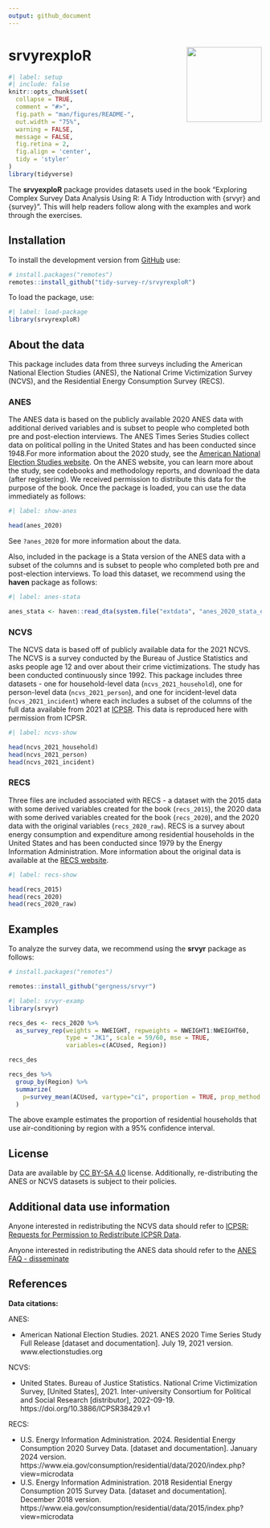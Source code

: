 ```yaml
---
output: github_document
---
```


<!-- README.md is generated from README.Rmd. Please edit that file -->

# srvyrexploR <img src="man/figures/logo/srvyrExplore.png" align="right" height="149" width="149"/>

```r
#| label: setup
#| include: false
knitr::opts_chunk$set(
  collapse = TRUE,
  comment = "#>",
  fig.path = "man/figures/README-",
  out.width = "75%",
  warning = FALSE,
  message = FALSE,
  fig.retina = 2,
  fig.align = 'center',
  tidy = 'styler'
)
library(tidyverse)
```

The **srvyexploR** package provides datasets used in the book "Exploring Complex Survey Data Analysis Using R: A Tidy Introduction with {srvyr} and {survey}". This will help readers follow along with the examples and work through the exercises.

## Installation

To install the development version from [GitHub](https://github.com/) use:

```r
# install.packages("remotes")
remotes::install_github("tidy-survey-r/srvyrexploR")
```

To load the package, use:

```r
#| label: load-package
library(srvyrexploR)
```

## About the data

This package includes data from three surveys including the American National Election Studies (ANES), the National Crime Victimization Survey (NCVS), and the Residential Energy Consumption Survey (RECS). 

### ANES

The ANES data is based on the publicly available 2020 ANES data with additional derived variables and is subset to people who completed both pre and post-election interviews. The ANES Times Series Studies collect data on political polling in the United States and has been conducted since 1948.For more information about the 2020 study, see the [American National Election Studies website](https://electionstudies.org/data-center/2020-time-series-study/). On the ANES website, you can learn more about the study, see codebooks and methodology reports, and download the data (after registering). We received permission to distribute this data for the purpose of the book. Once the package is loaded, you can use the data immediately as follows:

```r
#| label: show-anes

head(anes_2020)
```

See `?anes_2020` for more information about the data.

Also, included in the package is a Stata version of the ANES data with a subset of the columns and is subset to people who completed both pre and post-election interviews. To load this dataset, we recommend using the **haven** package as follows:

```r
#| label: anes-stata

anes_stata <- haven::read_dta(system.file("extdata", "anes_2020_stata_example.dta", package="srvyrexploR"))
```

### NCVS

The NCVS data is based off of publicly available data for the 2021 NCVS. The NCVS is a survey conducted by the Bureau of Justice Statistics and asks people age 12 and over about their crime victimizations. The study has been conducted continuously since 1992. This package includes three datasets - one for household-level data (`ncvs_2021_household`), one for person-level data (`ncvs_2021_person`), and one for incident-level data (`ncvs_2021_incident`) where each includes a subset of the columns of the full data available from 2021 at [ICPSR](https://www.icpsr.umich.edu/web/NACJD/studies/38429). This data is reproduced here with permission from ICPSR. 

```r
#| label: ncvs-show

head(ncvs_2021_household)
head(ncvs_2021_person)
head(ncvs_2021_incident)
```

### RECS

Three files are included associated with RECS - a dataset with the 2015 data with some derived variables created for the book (`recs_2015`), the 2020 data with some derived variables created for the book (`recs_2020`), and the 2020 data with the original variables (`recs_2020_raw`). RECS is a survey about energy consumption and expenditure among residential households in the United States and has been conducted since 1979 by the Energy Information Administration. More information about the original data is available at the [RECS website](https://www.eia.gov/consumption/residential/data/2020/).

```r
#| label: recs-show

head(recs_2015)
head(recs_2020)
head(recs_2020_raw)
```

## Examples

To analyze the survey data, we recommend using the **srvyr** package as follows:

```r
# install.packages("remotes")

remotes::install_github("gergness/srvyr")
```

```r
#| label: srvyr-examp
library(srvyr)

recs_des <- recs_2020 %>%
  as_survey_rep(weights = NWEIGHT, repweights = NWEIGHT1:NWEIGHT60,
                type = "JK1", scale = 59/60, mse = TRUE, 
                variables=c(ACUsed, Region))

recs_des

recs_des %>%
  group_by(Region) %>%
  summarize(
    p=survey_mean(ACUsed, vartype="ci", proportion = TRUE, prop_method = "logit")
  )
```


The above example estimates the proportion of residential households that use air-conditioning by region with a 95% confidence interval.

## License

Data are available by [CC BY-SA 4.0](https://creativecommons.org/licenses/by-sa/4.0/) license. Additionally, re-distributing the ANES or NCVS datasets is subject to their policies.


## Additional data use information

Anyone interested in redistributing the NCVS data should refer to [ICPSR: Requests for Permission to Redistribute ICPSR Data](https://www.icpsr.umich.edu/web/pages/datamanagement/policies/redistribute.html).

Anyone interested in redistributing the ANES data should refer to the [ANES FAQ - disseminate](https://electionstudies.org/faq/) 


## References

**Data citations:**

ANES: 

+ American National Election Studies. 2021. ANES 2020 Time Series Study Full Release [dataset and documentation]. July 19, 2021 version. www.electionstudies.org

NCVS:

+ United States. Bureau of Justice Statistics. National Crime Victimization Survey, [United States], 2021. Inter-university Consortium for Political and Social Research [distributor], 2022-09-19. https://doi.org/10.3886/ICPSR38429.v1

RECS:

+ U.S. Energy Information Administration. 2024. Residential Energy Consumption 2020 Survey Data. [dataset and documentation]. January 2024 version. https://www.eia.gov/consumption/residential/data/2020/index.php?view=microdata
+ U.S. Energy Information Administration. 2018 Residential Energy Consumption 2015 Survey Data. [dataset and documentation]. December 2018 version. https://www.eia.gov/consumption/residential/data/2015/index.php?view=microdata 